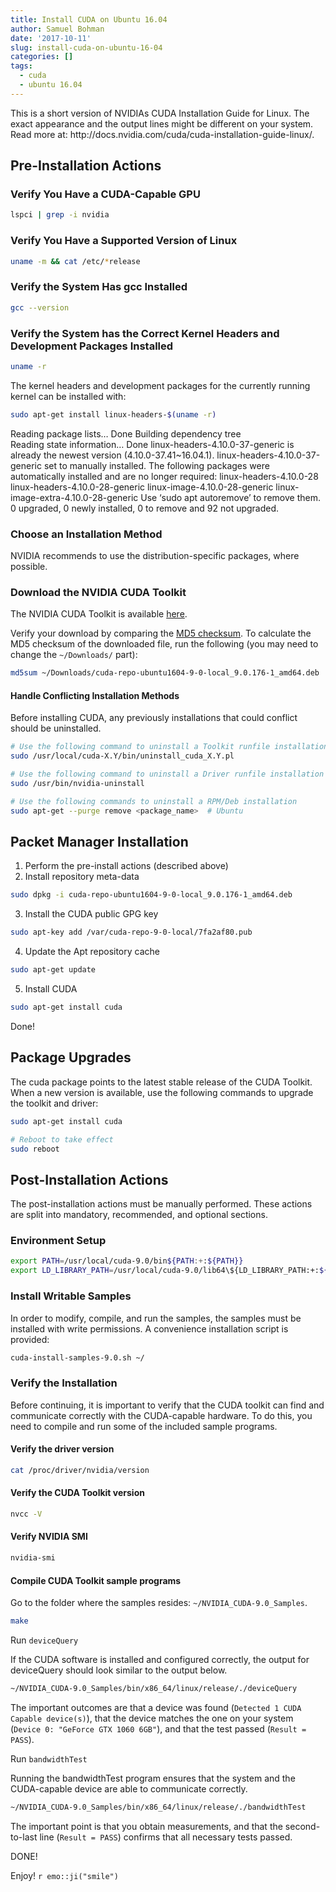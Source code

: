 ```yaml
---
title: Install CUDA on Ubuntu 16.04
author: Samuel Bohman
date: '2017-10-11'
slug: install-cuda-on-ubuntu-16-04
categories: []
tags:
  - cuda
  - ubuntu 16.04
---
```


This is a short version of NVIDIAs CUDA Installation Guide for Linux. The exact appearance and the output lines might be different on your system. Read more at: http://docs.nvidia.com/cuda/cuda-installation-guide-linux/. 


## Pre-Installation Actions

### Verify You Have a CUDA-Capable GPU

```bash
lspci | grep -i nvidia
```

### Verify You Have a Supported Version of Linux

```bash
uname -m && cat /etc/*release
```

### Verify the System Has gcc Installed

```bash
gcc --version
```

### Verify the System has the Correct Kernel Headers and Development Packages Installed

```bash
uname -r
```

The kernel headers and development packages for the currently running kernel can be installed with:

```bash
sudo apt-get install linux-headers-$(uname -r)
```

Reading package lists... Done
Building dependency tree       
Reading state information... Done
linux-headers-4.10.0-37-generic is already the newest version (4.10.0-37.41~16.04.1).
linux-headers-4.10.0-37-generic set to manually installed.
The following packages were automatically installed and are no longer required:
  linux-headers-4.10.0-28 linux-headers-4.10.0-28-generic
  linux-image-4.10.0-28-generic linux-image-extra-4.10.0-28-generic
Use 'sudo apt autoremove' to remove them.
0 upgraded, 0 newly installed, 0 to remove and 92 not upgraded.

### Choose an Installation Method

NVIDIA recommends to use the distribution-specific packages, where possible.

### Download the NVIDIA CUDA Toolkit

The NVIDIA CUDA Toolkit is available [here](http://developer.nvidia.com/cuda-downloads). 

Verify your download by comparing the [MD5 checksum](http://developer.download.nvidia.com/compute/cuda/9.0/Prod/docs/sidebar/md5sum.txt). To calculate the MD5 checksum of the downloaded file, run the following (you may need to change the `~/Downloads/` part):

```bash
md5sum ~/Downloads/cuda-repo-ubuntu1604-9-0-local_9.0.176-1_amd64.deb
```

#### Handle Conflicting Installation Methods

Before installing CUDA, any previously installations that could conflict should be uninstalled.

```bash
# Use the following command to uninstall a Toolkit runfile installation
sudo /usr/local/cuda-X.Y/bin/uninstall_cuda_X.Y.pl

# Use the following command to uninstall a Driver runfile installation
sudo /usr/bin/nvidia-uninstall

# Use the following commands to uninstall a RPM/Deb installation
sudo apt-get --purge remove <package_name>  # Ubuntu
```

## Packet Manager Installation 

1. Perform the pre-install actions (described above)
2. Install repository meta-data

```bash
sudo dpkg -i cuda-repo-ubuntu1604-9-0-local_9.0.176-1_amd64.deb
```

3. Install the CUDA public GPG key

```bash
sudo apt-key add /var/cuda-repo-9-0-local/7fa2af80.pub
```

4. Update the Apt repository cache

```bash
sudo apt-get update
```

5. Install CUDA

```bash
sudo apt-get install cuda
```

Done!

## Package Upgrades

The cuda package points to the latest stable release of the CUDA Toolkit. When a new version is available, use the following commands to upgrade the toolkit and driver:

```bash
sudo apt-get install cuda
```

```bash
# Reboot to take effect
sudo reboot
```


## Post-Installation Actions

The post-installation actions must be manually performed. These actions are split into mandatory, recommended, and optional sections.

### Environment Setup

```bash
export PATH=/usr/local/cuda-9.0/bin${PATH:+:${PATH}}
export LD_LIBRARY_PATH=/usr/local/cuda-9.0/lib64\${LD_LIBRARY_PATH:+:${LD_LIBRARY_PATH}}
```

### Install Writable Samples

In order to modify, compile, and run the samples, the samples must be installed with write permissions. A convenience installation script is provided:

```bash
cuda-install-samples-9.0.sh ~/
```

### Verify the Installation

Before continuing, it is important to verify that the CUDA toolkit can find and communicate correctly with the CUDA-capable hardware. To do this, you need to compile and run some of the included sample programs.

#### Verify the driver version

```bash
cat /proc/driver/nvidia/version
```

#### Verify the CUDA Toolkit version

```bash
nvcc -V
```

#### Verify NVIDIA SMI

```bash
nvidia-smi
```

#### Compile CUDA Toolkit sample programs  

Go to the folder where the samples resides: `~/NVIDIA_CUDA-9.0_Samples`. 

```bash
make
```

Run `deviceQuery`  

If the CUDA software is installed and configured correctly, the output for deviceQuery should look similar to the output below. 

```bash
~/NVIDIA_CUDA-9.0_Samples/bin/x86_64/linux/release/./deviceQuery
```

The important outcomes are that a device was found (`Detected 1 CUDA Capable device(s)`), that the device matches the one on your system (`Device 0: "GeForce GTX 1060 6GB"`), and that the test passed (`Result = PASS`).

Run `bandwidthTest`  

Running the bandwidthTest program ensures that the system and the CUDA-capable device are able to communicate correctly. 

```bash
~/NVIDIA_CUDA-9.0_Samples/bin/x86_64/linux/release/./bandwidthTest
```

The important point is that you obtain measurements, and that the second-to-last line (`Result = PASS`) confirms that all necessary tests passed. 

DONE!  

Enjoy! `r emo::ji("smile")`  